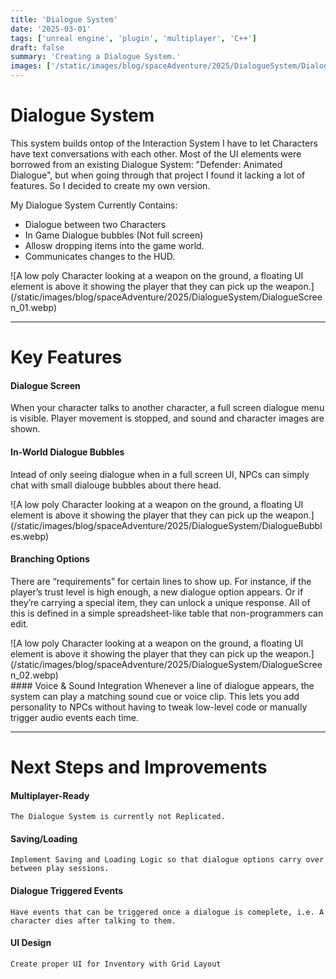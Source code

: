 ```yaml
---
title: 'Dialogue System'
date: '2025-03-01'
tags: ['unreal engine', 'plugin', 'multiplayer', 'C++']
draft: false
summary: 'Creating a Dialogue System.'
images: ['/static/images/blog/spaceAdventure/2025/DialogueSystem/DialogueScreen_01.webp']
---
```


# Dialogue System

This system builds ontop of the Interaction System I have to let Characters have text conversations with each other.
Most of the UI elements were borrowed from an existing Dialogue System: "Defender: Animated Dialogue", but when going
through that project I found it lacking a lot of features.
So I decided to create my own version.

My Dialogue System Currently Contains:

- Dialogue between two Characters
- In Game Dialogue bubbles (Not full screen)
- Allosw dropping items into the game world.
- Communicates changes to the HUD.

<div className="-mx-2 flex flex-wrap overflow-hidden xl:-mx-2">
  <div>
    ![A low poly Character looking at a weapon on the ground, a floating UI element is above it
    showing the player that they can pick up the
    weapon.](/static/images/blog/spaceAdventure/2025/DialogueSystem/DialogueScreen_01.webp)
  </div>
</div>

---

# Key Features

#### Dialogue Screen

When your character talks to another character, a full screen dialogue menu is visible. Player movement is stopped, and sound and character images are shown.

#### In-World Dialogue Bubbles

Intead of only seeing dialogue when in a full screen UI, NPCs can simply chat with small dialouge bubbles about there head.

<div className="-mx-2 flex flex-wrap overflow-hidden xl:-mx-2">
  <div>
    ![A low poly Character looking at a weapon on the ground, a floating UI element is above it
    showing the player that they can pick up the
    weapon.](/static/images/blog/spaceAdventure/2025/DialogueSystem/DialogueBubbles.webp)
  </div>
</div>

#### Branching Options

There are “requirements” for certain lines to show up. For instance, if the player’s trust level is high enough,
a new dialogue option appears. Or if they’re carrying a special item, they can unlock a unique response.
All of this is defined in a simple spreadsheet-like table that non-programmers can edit.

<div className="-mx-2 flex flex-wrap overflow-hidden xl:-mx-2">
  <div>
    ![A low poly Character looking at a weapon on the ground, a floating UI element is above it
    showing the player that they can pick up the
    weapon.](/static/images/blog/spaceAdventure/2025/DialogueSystem/DialogueScreen_02.webp)
  </div>
</div>
#### Voice & Sound Integration Whenever a line of dialogue appears, the system can play a matching sound
cue or voice clip. This lets you add personality to NPCs without having to tweak low-level code or manually
trigger audio events each time.

---

# Next Steps and Improvements

#### Multiplayer-Ready

    The Dialogue System is currently not Replicated.

#### Saving/Loading

    Implement Saving and Loading Logic so that dialogue options carry over between play sessions.

#### Dialogue Triggered Events

    Have events that can be triggered once a dialogue is comeplete, i.e. A character dies after talking to them.

#### UI Design

    Create proper UI for Inventory with Grid Layout
